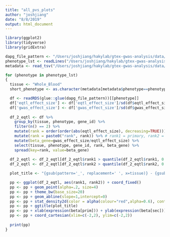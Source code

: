 ```yaml
---
title: "all_pvs_plots"
author: "joshjiang"
date: "8/8/2019"
output: html_document
---
```


```r
library(ggplot2)
library(tidyverse)
library(gridExtra)
```

```r
dapg_file_pattern <- "/Users/joshjiang/hakylab/gtex-gwas-analysis/data/dapg_selected_variants/expression/gwas_and_eqtl/DAPG_with_mashr__{tissue}.rds"
phenotype_lst <- readLines("/Users/joshjiang/hakylab/gtex-gwas-analysis/data/phenotype_list.txt")
metadata <- read_tsv("/Users/joshjiang/hakylab/gtex-gwas-analysis/data/gwas_metadata.txt") %>% rename(phenotype=Tag)

for (phenotype in phenotype_lst)
{
  tissue <- "Whole_Blood"
  short_phenotype <- as.character(metadata[metadata$phenotype==phenotype, "new_Phenotype"])

  df <- readRDS(glue::glue(dapg_file_pattern))[[phenotype]]
  df['eqtl_effect_size'] <- df['eqtl_effect_size']/sd(df$eqtl_effect_size, na.rm=TRUE)
  df['gwas_effect_size'] <- df['gwas_effect_size']/sd(df$gwas_effect_size, na.rm=TRUE)
  
  df_2_eqtl <- df %>%
    group_by(tissue, phenotype, gene_id) %>%
    filter(n() == 2) %>%
    mutate(rank = order(order(abs(eqtl_effect_size), decreasing=TRUE))) %>%
    mutate(rank = paste0("rank", rank)) %>% # rank1 = primary, rank2 = secondary
    mutate(beta_gene=gwas_effect_size/eqtl_effect_size) %>%
    select(tissue, phenotype, gene_id, rank, beta_gene) %>%
    spread(key=rank, value=beta_gene)
  
  df_2_eqtl <- df_2_eqtl[df_2_eqtl$rank1 > quantile(df_2_eqtl$rank1, 0.05, na.rm = TRUE) & df_2_eqtl$rank1 < quantile(df_2_eqtl$rank1, 0.95, na.rm = TRUE),]
  df_2_eqtl <- df_2_eqtl[df_2_eqtl$rank2 > quantile(df_2_eqtl$rank2, 0.05, na.rm = TRUE) & df_2_eqtl$rank2 < quantile(df_2_eqtl$rank2, 0.95, na.rm = TRUE),]

  plot_title <- "{gsub(pattern='_', replacement=' ', x=tissue)} - {gsub(pattern='_', replacement=' ', x=short_phenotype)}\nPrimary vs. secondary eQTL" %>% glue::glue()

  pp <- ggplot(df_2_eqtl, aes(rank1, rank2)) + coord_fixed()
  pp <- pp + geom_point(alpha=.2, size=4)
  pp <- pp + theme_bw(base_size=20)
  pp <- pp + geom_abline(slope=1,intercept=0)
  pp <- pp + stat_density2d(color = alpha(colour="red",alpha=0.6), contour = TRUE)
  pp <- pp + ggtitle(plot_title)
  pp <- pp + xlab(expression(beta[prim])) + ylab(expression(beta[sec]))
  pp <- pp + coord_cartesian(xlim=c(-2,2), ylim=c(-2,2))
  
  print(pp)
}
```


